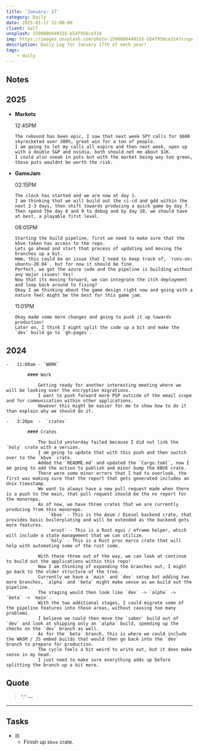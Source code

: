 ```yaml
---
title: 'January: 17'
category: Daily
date: 2025-01-17 12:00:00
client: Self
unsplash: 1590880449155-b54f958ce314
img: https://images.unsplash.com/photo-1590880449155-b54f958ce314?crop=entropy&cs=srgb&fm=jpg&ixid=MnwzNjM5Nzd8MHwxfHJhbmRvbXx8fHx8fHx8fDE2ODE3NDg2ODY&ixlib=rb-4.0.3&q=85
description: Daily Log for January 17th of each year!
tags:
    - daily
---
```


## Notes

## 2025

-   **Markets**

    12:45PM

        The rebound has been epic, I saw that next week SPY calls for $600 skyrocketed over 300%, great win for a ton of people.
        I am going to let my calls all expire and then next week, open up with a double S&P and nvidia, both should net me about $1K.
        I could also sneak in puts but with the market being way too green, those puts wouldnt be worth the risk.

-   **GameJam**

    02:15PM

        The clock has started and we are now at day 1.
        I am thinking that we will build out the ci-cd and gdd within the next 2-3 days, then shift towards producing a quick game by day 7.
        Then spend the day 8 and 9 to debug and by day 10, we should have at best, a playable first level.

    08:05PM

        Starting the build pipeline, first we need to make sure that the kbve token has access to the repo.
        Lets go ahead and start that process of updating and moving the branches up a bit.
        Hmm, this could be an issue that I need to keep track of, `runs-on: ubuntu-20.04`, but for now it should be fine.
        Perfect, we got the azure code and the pipeline is building without any major issues! Yes!
        Now that its moving forward, we can integrate the itch deployment and loop back around to fixing?
        Okay I am thinking about the game design right now and going with a nature feel might be the best for this game jam.

    11:01PM

        Okay made some more changes and going to push it up towards production!
        Later on, I think I might split the code up a bit and make the `dev` build go to `gh-pages`.
    

## 2024

    -   11:00am - `WORK`

            #### Work

                Getting ready for another interesting meeting where we will be looking over the encryption migrations.
                I want to push forward more PGP outside of the email scope and for communication within other applications.
                However this might be easier for me to show how to do it than explain why we should do it.

    -   3:20pm  -  `crates`

            #### Crates

                The build yesterday failed because I did not link the `holy` crate with a version.
                I am going to update that with this push and then switch over to the `kbve` crate.
                Added the `README.md` and updated the `Cargo.toml`, now I am going to add the action to publish and minor bump the KBVE crate.
                There were some minor errors that I had to overlook, the first was making sure that the report that gets generated includes an Unix timestamp.
                We want to always have a new pull request made when there is a push to the main, that pull request should be the nx report for the monorepo.
                As of now, we have three crates that we are currently producing from this monorepo.
                    `kbve` - This is the Axum / Diesel backend crate, that provides basic boilerplating and will be extended as the backend gets more features.
                    `erust` - This is a Rust egui / eframe helper, which will include a state management that we can utilize.
                    `holy` - This is a Rust proc marco crate that will help with automating some of the rust code.

                With these three out of the way, we can look at continue to build out the applications within this repo!
                Now I am thinking of expanding the branches out, I might go back to the older structure of the tree.
                Currently we have a `main` and `dev` setup but adding two more branches, `alpha` and `beta` might make sense as we build out the pipeline.
                The staging would then look like `dev` -> `alpha` -> `beta` -> `main`.
                With the two additional stages, I could migrate some of the pipeline features into those areas, without causing too many problems.
                I believe we could then move the `saber` build out of `dev` and look at shipping only an `alpha` build, speeding up the checks on the `dev` branch as well.
                As for the `beta` branch, this is where we could include the WASM / JS embed builds that would then go back into the `dev` branch to prepare for production.
                The cycle feels a bit weird to write out, but it does make sense in my head. 
                I just need to make sure everything adds up before splitting the branch up a bit more.

                

## Quote

> “.”
> — <cite></cite>

---

## Tasks

-   [x] -   Finish up `kbve` crate.
            